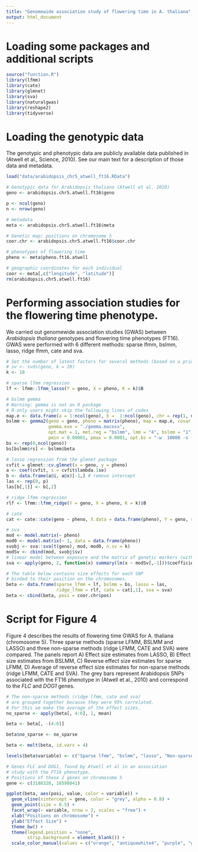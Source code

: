 ```yaml
---
title: "Genomewide association study of flowering time in A. thaliana"
output: html_document
---
```


# Loading some packages and additional scripts
```r
source("function.R")
library(lfmm)
library(cate)
library(glmnet)
library(sva)
library(naturalgwas)
library(reshape2)
library(tidyverse)
```

# Loading the genotypic data

The genotypic and phenotypic data are publicly available data published in (Atwell et al., Science, 2010). See our main text for a description of those data and metadata.

```r
load("data/arabidopsis_chr5_atwell_ft16.RData")

# Genotypic data for Arabidopsis thaliana (Atwell et al. 2010)
geno <- arabidopsis.chr5.atwell.ft16$geno

p <- ncol(geno)
n <- nrow(geno)

# metadata
meta <- arabidopsis.chr5.atwell.ft16$meta

# Genetic map: positions on chromosome 5
coor.chr <- arabidopsis.chr5.atwell.ft16$coor.chr

# phenotypes of flowering time
pheno <- meta$pheno.ft16.atwell

# geographic coordinates for each individual
coor <- meta[,c("longitude", "latitude")]
rm(arabidopsis.chr5.atwell.ft16)
```

# Performing association studies for the flowering time phenotype.

We carried out genomewide association studies (GWAS) between *Arabidopsis thaliana* genotypes and flowering time phenotypes (FT16). GWAS were performed with 6 different methods: sparse lfmm, bslmm, lasso, ridge lfmm, cate and sva.

```r
# Set the number of latent factors for several methods (based on a prior PCA)
# sv <- svds(geno, k = 20)
k <- 10

# sparse lfmm regression
lf <- lfmm::lfmm_lasso(Y = geno, X = pheno, K = k)$B

# bslmm gemma
# Warning: gemma is not an R package
# R-only users might skip the following lines of codes 
map.e <- data.frame(a = 1:ncol(geno), b =  1:ncol(geno), chr = rep(1, ncol(geno)))
bslmm <- gemma2(geno = geno, pheno = matrix(pheno), map = map.e, covar =  NULL, 
                gemma.exe = "./gemma.macosx", 
                opt.mat = 1, met.reg = "bslmm", lmm = "4", bslmm = "1", 
                pmin = 0.00001, pmax = 0.0001, opt.bs = "-w  10000 -s  10000")
bs <- rep(0,ncol(geno))
bs[bslmm$rs] <- bslmm$beta

# lasso regression from the glmnet package
cvfit = glmnet::cv.glmnet(x = geno, y = pheno)
a <- coef(cvfit, s = cvfit$lambda.1se) 
b <- data.frame(a@i, a@x)[-1,] # remove intercept
las <- rep(0, p)
las[b[,1]] <- b[,2]

# ridge lfmm regression
rlf <- lfmm::lfmm_ridge(Y = geno, X = pheno, K = k)$B

# cate 
cat <- cate::cate(geno ~ pheno, X.data = data.frame(pheno), Y = geno, r = k)$beta

# sva 
mod <- model.matrix(~ pheno)
mod0 <- model.matrix(~ 1, data = data.frame(pheno))
svobj <- sva::sva(t(geno), mod, mod0, n.sv = k)
modSv <- cbind(mod, svobj$sv)
# linear model between exposure and the matrix of genetic markers (with latent lariable estimate with sva)
sva <- apply(geno, 2, function(x) summary(lm(x ~ modSv[,-1]))$coefficients[2, 1])

# The table below contains size effects for each SNP
# binded to their position on the chromosomes.
beta <- data.frame(sparse_lfmm = lf, bslmm = bs, lasso = las, 
                   ridge_lfmm = rlf, cate = cat[,1], sva = sva)
beta <- cbind(beta, posi = coor.chr$pos)
```

# Script for Figure 4


Figure 4 describes the results of flowering time GWAS for A. thaliana (chromosome 5). Three sparse methods (sparse LFMM, BSLMM and LASSO) and three non-sparse methods (ridge LFMM, CATE and SVA) were compared. The panels report A) Effect size estimates from LASSO, B) Effect size estimates from BSLMM, C) Reverse effect size estimates for sparse LFMM, D) Average of reverse effect size estimates for non-sparse methods (ridge LFMM, CATE and SVA). The grey bars represent Arabidopsis SNPs associated with the FT16 phenotype in (Atwell et al., 2010) and correspond to the *FLC* and *DOG1* genes.


```r
# The non-sparse methods (ridge lfmm, cate and sva) 
# are grouped together because they were 95% correlated. 
# For this we make the average of the effect sizes.
no_sparse <- apply(beta[, 4:6], 1, mean)

beta <- beta[, -(4:6)]

beta$no_sparse <- no_sparse

beta <- melt(beta, id.vars = 4)

levels(beta$variable) <- c("Sparse lfmm", "bslmm", "lasso", "Non-sparse methods")

# Genes FLC and DOG1, found by Atwell et al in an association 
# study with the FT16 phenotype.
# Positions of these 2 genes on chromosome 5
gene <- c(3188328, 18598041)

ggplot(beta, aes(posi, value, color = variable)) +
  geom_vline(xintercept = gene, color = "grey", alpha = 0.8) +
  geom_point(size = 0.5) +
  facet_wrap(~ variable, nrow = 2, scales = "free") +
  xlab("Positions on chromosome") +
  ylab("Effect Size") +
  theme_bw() +
  theme(legend.position = "none",
        strip.background = element_blank()) +
  scale_color_manual(values = c("orange", "antiquewhite4", "purple", "grey"))

```


